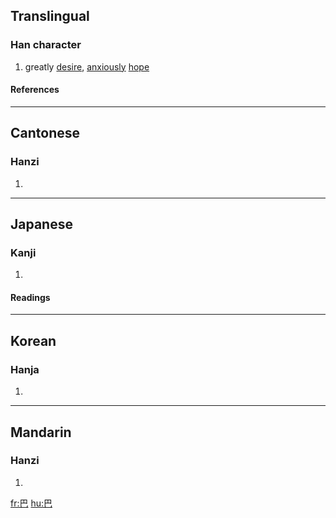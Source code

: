 {{see|色|笆}}
==Translingual==

===Han character===
{{Han char|rn=49|rad=己|as=01|sn=4|four=7771<sub>7</sub>|canj=日山 (AU)}}
# greatly [[desire]], [[anxious]]ly [[hope]]
====References====
{{Han ref|kx=0327.010|dkj=08745|dj=0631.020|hdz=20985.010|uh=5DF4|ud=24052|bh=A4DA|bd=42202}}
----
==Cantonese==
===Hanzi===
{{yue-hanzi|jyut=|y=ba1}}
# {{defn|Cantonese}}
----
==Japanese==
===Kanji===
{{ja-kanji|grade=|rs=己01}}
# {{defn|Japanese}} 
====Readings====
{{ja-readings|on=[[は]] (ha)|kun=[[ともえ]] (tomoe)}}
----
==Korean==
===Hanja===
{{ko-hanja|hangeul=파|rv=pa|mr=p'a}}
# {{defn|Korean}}
----
==Mandarin==
===Hanzi===
{{cmn-hanzi|pin=[[bā]] ([[ba1]])|wg=pa<sup>1</sup>}}
# {{defn|Mandarin}}

[[fr:巴]]
[[hu:巴]]